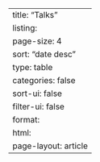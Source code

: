 ---
title: "Talks"
listing:
  page-size: 4
  sort: "date desc"
  type: table
  categories: false
  sort-ui: false
  filter-ui: false
format: 
  html:
    page-layout: article
---